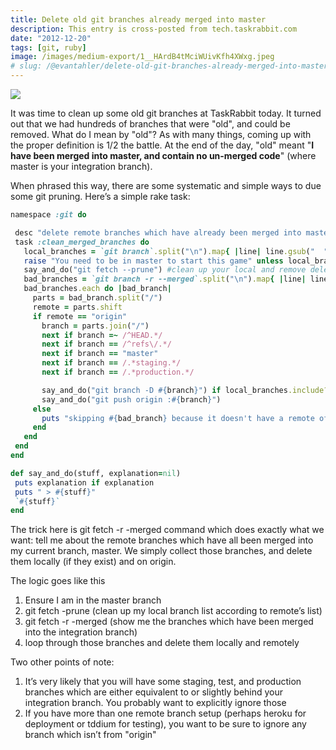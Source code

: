 ```yaml
---
title: Delete old git branches already merged into master
description: This entry is cross-posted from tech.taskrabbit.com
date: "2012-12-20"
tags: [git, ruby]
image: /images/medium-export/1__HArdB4tMciWUivKfh4XWxg.jpeg
# slug: /@evantahler/delete-old-git-branches-already-merged-into-master-7af33fc6245d
---
```


![](/images/medium-export/1__HArdB4tMciWUivKfh4XWxg.jpeg)

It was time to clean up some old git branches at TaskRabbit today. It turned out that we had hundreds of branches that were "old", and could be removed. What do I mean by "old"? As with many things, coming up with the proper definition is 1/2 the battle. At the end of the day, "old" meant "**I have been merged into master, and contain no un-merged code**" (where master is your integration branch).

When phrased this way, there are some systematic and simple ways to due some git pruning. Here’s a simple rake task:

```ruby
namespace :git do

 desc "delete remote branches which have already been merged into master"
 task :clean_merged_branches do
   local_branches = `git branch`.split("\n").map{ |line| line.gsub("  ","") }
   raise "You need to be in master to start this game" unless local_branches.include?('* master')
   say_and_do("git fetch --prune") #clean up your local and remove deleted branches
   bad_branches = `git branch -r --merged`.split("\n").map{ |line| line.gsub("  ","") }
   bad_branches.each do |bad_branch|
     parts = bad_branch.split("/")
     remote = parts.shift
     if remote == "origin"
       branch = parts.join("/")
       next if branch =~ /^HEAD.*/
       next if branch == /^refs\/.*/
       next if branch == "master"
       next if branch == /.*staging.*/
       next if branch == /.*production.*/

       say_and_do("git branch -D #{branch}") if local_branches.include?(branch)
       say_and_do("git push origin :#{branch}")
     else
       puts "skipping #{bad_branch} because it doesn't have a remote of 'origin'"
     end
   end
 end
end

def say_and_do(stuff, explanation=nil)
 puts explanation if explanation
 puts " > #{stuff}"
 `#{stuff}`
end
```

The trick here is git fetch -r -merged command which does exactly what we want: tell me about the remote branches which have all been merged into my current branch, master. We simply collect those branches, and delete them locally (if they exist) and on origin.

The logic goes like this

1.  Ensure I am in the master branch
2.  git fetch -prune (clean up my local branch list according to remote’s list)
3.  git fetch -r -merged (show me the branches which have been merged into the integration branch)
4.  loop through those branches and delete them locally and remotely

Two other points of note:

1.  It’s very likely that you will have some staging, test, and production branches which are either equivalent to or slightly behind your integration branch. You probably want to explicitly ignore those
2.  If you have more than one remote branch setup (perhaps heroku for deployment or tddium for testing), you want to be sure to ignore any branch which isn’t from "origin"
